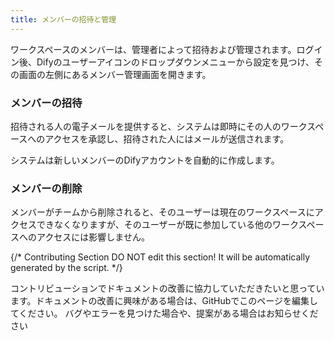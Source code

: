 ```yaml
---
title: メンバーの招待と管理
---
```


ワークスペースのメンバーは、管理者によって招待および管理されます。ログイン後、Difyのユーザーアイコンのドロップダウンメニューから設定を見つけ、その画面の左側にあるメンバー管理画面を開きます。

### メンバーの招待

招待される人の電子メールを提供すると、システムは即時にその人のワークスペースへのアクセスを承認し、招待された人にはメールが送信されます。

システムは新しいメンバーのDifyアカウントを自動的に作成します。

### メンバーの削除

メンバーがチームから削除されると、そのユーザーは現在のワークスペースにアクセスできなくなりますが、そのユーザーが既に参加している他のワークスペースへのアクセスには影響しません。

{/*
Contributing Section
DO NOT edit this section!
It will be automatically generated by the script.
*/}

<CardGroup cols="2">
    <Card
        title="このページを編集する"
        icon="pen-to-square"
        href="https://github.com/langgenius/dify-docs-mintlify/edit/main/ja-jp/guides/workspace/invite-and-manage-members.mdx"
    >
        コントリビューションでドキュメントの改善に協力していただきたいと思っています。ドキュメントの改善に興味がある場合は、GitHubでこのページを編集してください。
    </Card>
    <Card
        title="問題を報告する"
        icon="github"
        href="https://github.com/langgenius/dify-docs-mintlify/issues/new?title=ドキュメントの問題%3A%20e-and-manage-memb&body=%23%23%20問題の説明%0A%3C%21--%20発見した問題について簡単に説明してください%20--%3E%0A%0A%23%23%20ページリンク%0Ahttps%3A%2F%2Fgithub.com%2Flanggenius%2Fdify-docs-mintlify%2Fblob%2Fmain%2Fja-jp/guides/workspace%2Finvite-and-manage-members.mdx%0A%0A%23%23%20提案される変更%0A%3C%21--%20特定の変更案がある場合は、ここで説明してください%20--%3E%0A%0A%3C%21--%20ドキュメントの品質向上にご協力いただきありがとうございます！%20--%3E"
    >
        バグやエラーを見つけた場合や、提案がある場合はお知らせください
    </Card>
</CardGroup>
